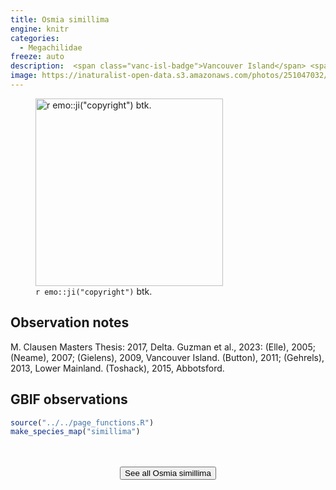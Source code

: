 ```yaml
---
title: Osmia simillima
engine: knitr
categories:
  - Megachilidae
freeze: auto
description:  <span class="vanc-isl-badge">Vancouver Island</span> <span class="lower-mainland-badge">Lower Mainland</span> <span class="coast-badge">Coast</span>
image: https://inaturalist-open-data.s3.amazonaws.com/photos/251047032/large.jpeg
---
```

![`r emo::ji("copyright")` btk.](https://inaturalist-open-data.s3.amazonaws.com/photos/251047032/large.jpeg){height=300}

## Observation notes  
M. Clausen Masters Thesis: 2017, <span class="hl-place-name">Delta</span>. Guzman et al., 2023: (Elle), 2005; (Neame), 2007; (Gielens), 2009, <span class="hl-place-name"><span class="hl-place-name"><span class="hl-place-name">Vancouver</span> Is</span>land</span>. (Button), 2011; (Gehrels), 2013, <span class="hl-place-name">Lower Mainland</span>. (Toshack), 2015, <span class="hl-place-name">Abbotsford</span>.

## GBIF observations  


```r
source("../../page_functions.R")
make_species_map("simillima")
```
<br><br>
<center>


<a href="https://inaturalist.ca/observations?place_id=any&subview=map&taxon_id=198851"><button type="button" class="btn btn-secondary">See all Osmia simillima <i class="fa-solid fa-arrow-up-right-from-square"></i> </button></a>
</center>
